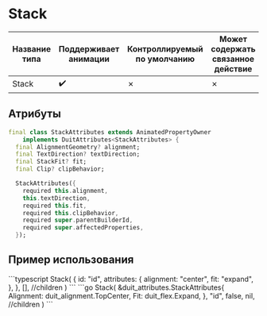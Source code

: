 
# Stack

| Название типа| Поддерживает анимации | Контроллируемый по умолчанию | Может содержать связанное действие | Ссылка |
| - | - | - | - | - |
| Stack | :heavy_check_mark: | &cross; | &cross; | [link](https://api.flutter.dev/flutter/widgets/Stack-class.html) |

## Атрибуты

```dart
final class StackAttributes extends AnimatedPropertyOwner
    implements DuitAttributes<StackAttributes> {
  final AlignmentGeometry? alignment;
  final TextDirection? textDirection;
  final StackFit? fit;
  final Clip? clipBehavior;

  StackAttributes({
    required this.alignment,
    this.textDirection,
    required this.fit,
    required this.clipBehavior,
    required super.parentBuilderId,
    required super.affectedProperties,
  });
```

## Пример использования

<Tabs groupId="lang">
  <TabItem value="ts" label="TypeScript" default>
    ```typescript
    Stack(
        {
            id: "id",
            attributes: {
                alignment: "center",
                fit: "expand",
            },
        },
        [], //children
    )
    ```
  </TabItem>
  <TabItem value="go" label="Go">
    ```go
	Stack(
		&duit_attributes.StackAttributes{
			Alignment: duit_alignment.TopCenter,
			Fit:       duit_flex.Expand,
		},
		"id",
		false,
		nil, //children
	)
    ```
  </TabItem>
</Tabs>

